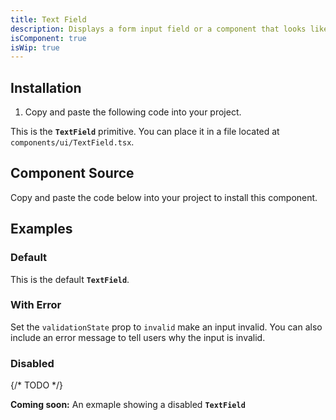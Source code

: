 ```yaml
---
title: Text Field
description: Displays a form input field or a component that looks like an input field.
isComponent: true
isWip: true
---
```


## Installation

1. Copy and paste the following code into your project.

This is the **`TextField`** primitive. You can place it in a file located at `components/ui/TextField.tsx`.

## Component Source

Copy and paste the code below into your project to install this component.

<ComponentSource src="../../packages/ui/src/TextField.tsx" />

## Examples

### Default

This is the default **`TextField`**.

<ComponentExample name="TextField" story="default" />

### With Error

Set the `validationState` prop to `invalid` make an input invalid. You can also include an error message to tell users why the input is invalid.

<ComponentExample name="TextField" story="with-error" />

### Disabled

{/* TODO */}

**Coming soon:** An exmaple showing a disabled **`TextField`**
